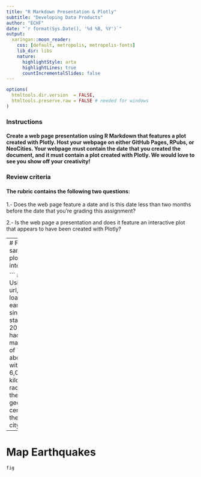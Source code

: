 ```yaml
---
title: "R Markdown Presentation & Plotly"
subtitle: "Developing Data Products"
author: "ECHF"
date: "`r format(Sys.Date(), '%d %B, %Y')`"
output:
  xaringan::moon_reader:
    css: [default, metropolis, metropolis-fonts]
    lib_dir: libs
    nature:
      highlightStyle: arta
      highlightLines: true
      countIncrementalSlides: false
---
```




```r
options(
  htmltools.dir.version  = FALSE,
  htmltools.preserve.raw = FALSE # needed for windows
)
```


### Instructions

#### Create a web page presentation using R Markdown that features a plot created with Plotly. Host your webpage on either GitHub Pages, RPubs, or NeoCities. Your webpage must contain the date that you created the document, and it must contain a plot created with Plotly. We would love to see you show off your creativity! 

### Review criteria
#### The rubric contains the following two questions:

1.- Does the web page feature a date and is this date less than two months before the date that you're grading this assignment?

2.- Is the web page a presentation and does it feature an interactive plot that appears to have been created with Plotly?


---
# First sample plotly interactive
```r
# load packages
library(ggplot2) # to create plots and feed to ggplotly()
library(plotly)  # to create interactive plots
```
```r
# library(plotly)
quakes <- read.csv("https://earthquake.usgs.gov/fdsnws/event/1/query?starttime=2010-01-01T00:00:00&minmagnitude=7&format=csv&latitude=19.42847&longitude=-99.12766&maxradiuskm=6000&orderby=magnitude")
fig <- quakes 
fig <- fig %>%
  plot_ly(
    type = 'densitymapbox',
    lat = ~latitude,
    lon = ~longitude,
    coloraxis = 'coloraxis',
    radius = 10) 
fig <- fig %>%
  layout(
    mapbox = list(
      style="stamen-terrain",
      center= list(lon=260)), coloraxis = list(colorscale = "Viridis"))

```
###### Using this url, we have loaded earthquakes since the start of 2010 that had a magnitude of 7 and above, within a 6,000 kilometer radius of the geographic center of the Mexico city. 

---
# Map Earthquakes
```r

fig

```








